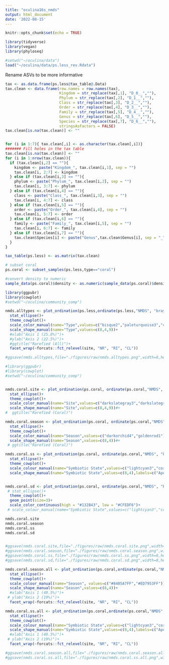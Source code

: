 ```yaml
---
title: "oculina16s_nmds"
output: html_document
date: '2022-08-15'
---
```


```r
knitr::opts_chunk$set(echo = TRUE)
```

```r
library(tidyverse)
library(vegan)
library(phyloseq)

#setwd("~/oculina/data")
load("~/oculina/data/ps.less_rev.Rdata")
```


Rename ASVs to be more informative

```r
tax <- as.data.frame(ps.less@tax_table@.Data)
tax.clean <- data.frame(row.names = row.names(tax),
                        Kingdom = str_replace(tax[,1], "D_0__",""),
                        Phylum = str_replace(tax[,2], "D_1__",""),
                        Class = str_replace(tax[,3], "D_2__",""),
                        Order = str_replace(tax[,4], "D_3__",""),
                        Family = str_replace(tax[,5], "D_4__",""),
                        Genus = str_replace(tax[,6], "D_5__",""),
                        Species = str_replace(tax[,7], "D_6__",""),
                        stringsAsFactors = FALSE)
tax.clean[is.na(tax.clean)] <- ""


for (i in 1:7){ tax.clean[,i] <- as.character(tax.clean[,i])}
####### Fill holes in the tax table
tax.clean[is.na(tax.clean)] <- ""
for (i in 1:nrow(tax.clean)){
  if (tax.clean[i,2] == ""){
    kingdom <- paste("Kingdom_", tax.clean[i,1], sep = "")
    tax.clean[i, 2:7] <- kingdom
  } else if (tax.clean[i,3] == ""){
    phylum <- paste("Phylum_", tax.clean[i,2], sep = "")
    tax.clean[i, 3:7] <- phylum
  } else if (tax.clean[i,4] == ""){
    class <- paste("Class_", tax.clean[i,3], sep = "")
    tax.clean[i, 4:7] <- class
  } else if (tax.clean[i,5] == ""){
    order <- paste("Order_", tax.clean[i,4], sep = "")
    tax.clean[i, 5:7] <- order
  } else if (tax.clean[i,6] == ""){
    family <- paste("Family_", tax.clean[i,5], sep = "")
    tax.clean[i, 6:7] <- family
  } else if (tax.clean[i,7] == ""){
    tax.clean$Species[i] <- paste("Genus",tax.clean$Genus[i], sep = "_")
  }
}

tax_table(ps.less) <- as.matrix(tax.clean)

# subset coral
ps.coral <- subset_samples(ps.less,type=="coral")

#convert density to numeric
sample_data(ps.coral)$density <- as.numeric(sample_data(ps.coral)$density)

```

```r
library(ggpubr)
library(cowplot)
#setwd("~/oculina/community_comp")

nmds.alltypes <- plot_ordination(ps.less,ordinate(ps.less,"NMDS", "bray"),color="type", shape="type")+
  stat_ellipse()+
  theme_cowplot()+
  scale_color_manual(name="Type",values=c("bisque2","paleturquoise3","chocolate4"))+
  scale_shape_manual(name="Type",values=c(8,4,9))+
  #xlab("Axis 1 (25.8%)")+
  #ylab("Axis 2 (22.5%)")+
  #ggtitle("Rarefied (All)")+
  facet_wrap(~forcats::fct_relevel(site, "NR", "RI", "CL"))

#ggsave(nmds.alltypes,file="./figures/raw/nmds.alltypes.png",width=8,height=4)

```

```r
#library(ggpubr)
#library(cowplot)
#setwd("~/oculina/community_comp")


nmds.coral.site <- plot_ordination(ps.coral, ordinate(ps.coral,"NMDS", "bray"),color="site", shape="site")+
  stat_ellipse()+
  theme_cowplot()+
  scale_color_manual(name="Site",values=c("darkslategray3","darkslategray4","#000004"))+
  scale_shape_manual(name="Site",values=c(8,4,9))#+
#  ggtitle("Rarefied (Coral)")

nmds.coral.season <- plot_ordination(ps.coral, ordinate(ps.coral,"NMDS", "bray"),color="season", shape="season")+
  stat_ellipse()+
  theme_cowplot()+
  scale_color_manual(name="Season",values=c("darkorchid4","goldenrod1"))+
  scale_shape_manual(name="Season",values=c(8,4))#+
 # ggtitle("Rarefied (Coral)")

nmds.coral.ss <- plot_ordination(ps.coral, ordinate(ps.coral,"NMDS", "bray"),color="symbstate", shape="symbstate")+
  stat_ellipse()+
  theme_cowplot()+
  scale_colour_manual(name="Symbiotic State",values=c("lightcyan3","coral4"),labels=c("Aposymbiotic","Symbiotic")) +
  scale_shape_manual(name="Symbiotic State",values=c(8,4),labels=c("Aposymbiotic","Symbiotic"))


nmds.coral.sd <- plot_ordination(ps.coral, ordinate(ps.coral,"NMDS", "bray"), color="density",shape="site")+
 # stat_ellipse()+
  theme_cowplot()+
  geom_point(size=3)+
  scale_color_continuous(high = "#132B43", low = "#CFEDF6")+
 # scale_colour_manual(name="Symbiotic State",values=c("lightcyan3","coral4"),labels=c("Aposymbiotic","Symbiotic"))

nmds.coral.site
nmds.coral.season
nmds.coral.ss
nmds.coral.sd


#ggsave(nmds.coral.site,file="./figures/raw/nmds.coral.site.png",width=8,height=4)
#ggsave(nmds.coral.season,file="./figures/raw/nmds.coral.season.png",width=8,height=4)
#ggsave(nmds.coral.ss,file="./figures/raw/nmds.coral.ss.png",width=8,height=4)
#ggsave(nmds.coral.sd,file="./figures/raw/nmds.coral.sd.png",width=8,height=4)


```

```r
nmds.coral.season.all <- plot_ordination(ps.coral,ordinate(ps.coral,"NMDS", "bray"),color="season", shape="season")+
  stat_ellipse()+
  theme_cowplot()+
  scale_colour_manual(name="Season", values=c("#8405A7FF","#ED7953FF"))+
  scale_shape_manual(name="Season",values=c(8,4))+
  #xlab("Axis 1 (40.5%)")+
 # ylab("Axis 2 (19%)")+
  facet_wrap(~forcats::fct_relevel(site, "NR", "RI", "CL"))

nmds.coral.ss.all <- plot_ordination(ps.coral,ordinate(ps.coral,"NMDS", "bray"),color="symbstate",shape="symbstate")+
  stat_ellipse()+
  theme_cowplot()+
  scale_colour_manual(name="Symbiotic State",values=c("lightcyan3","coral4"),labels=c("Aposymbiotic","Symbiotic")) +
  scale_shape_manual(name="Symbiotic State",values=c(8,4),labels=c("Aposymbiotic","Symbiotic"))+
  #xlab("Axis 1 (40.5%)")+
 # ylab("Axis 2 (19%)")+
  facet_wrap(~forcats::fct_relevel(site, "NR", "RI", "CL"))

#ggsave(nmds.coral.season.all,file="./figures/raw/nmds.coral.season.all.png",width=8,height=4)
#ggsave(nmds.coral.ss.all,file="./figures/raw/nmds.coral.ss.all.png",width=9,height=5)
```


